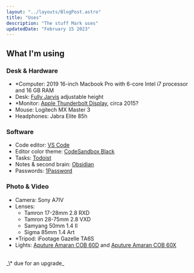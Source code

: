 ```yaml
---
layout: "../layouts/BlogPost.astro"
title: "Uses"
description: "The stuff Mark uses"
updatedDate: "February 15 2023"
---
```


## What I'm using

### Desk & Hardware

- \*Computer: 2019 16-inch Macbook Pro with 6-core Intel i7 processor and 16 GB RAM
- Desk: [Fully Jarvis](https://www.fully.com/standing-desks/jarvis/jarvis-adjustable-height-desk-bamboo.html) adjustable height
- \*Monitor: [Apple Thunderbolt Display](https://web.archive.org/web/20150207091031/http://www.apple.com:80/displays), circa 2015?
- Mouse: Logitech MX Master 3
- Headphones: Jabra Elite 85h

### Software

- Code editor: [VS Code](https://code.visualstudio.com/)
- Editor color theme: [CodeSandbox Black](https://marketplace.visualstudio.com/items?itemName=ziterz.codesandbox-black-theme)
- Tasks: [Todoist](https://todoist.com)
- Notes & second brain: [Obsidian](https://obsidian.md/)
- Passwords: [1Password](https://1password.com)

### Photo & Video

- Camera: Sony A7IV
- Lenses:
  - Tamron 17-28mm 2.8 RXD
  - Tamron 28-75mm 2.8 VXD
  - Samyang 50mm 1.4 II
  - Sigma 85mm 1.4 Art
- \*Tripod: iFootage Gazelle TA6S
- Lights: [Aputure Amaran COB 60D](https://www.aputure.com/products/amaran-cob-60d/) and [Aputure Amaran COB 60X](https://www.aputure.com/products/amaran-cob-60d/)

<br />
_\* due for an upgrade_
